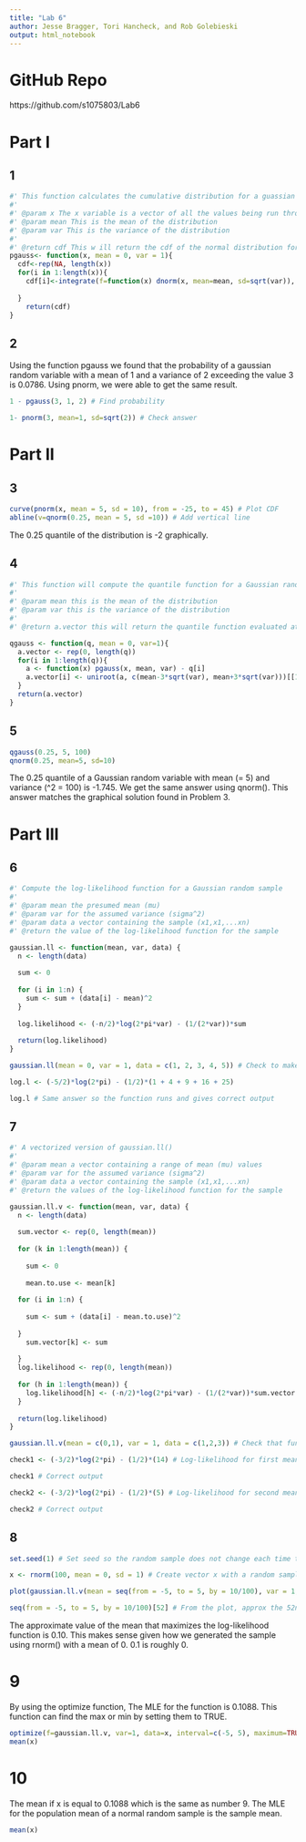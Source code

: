 ```yaml
---
title: "Lab 6"
author: Jesse Bragger, Tori Hancheck, and Rob Golebieski
output: html_notebook
---
```


# GitHub Repo

https://github.com/s1075803/Lab6

# Part I

## 1

```r
#' This function calculates the cumulative distribution for a guassian random variable. 
#' 
#' @param x The x variable is a vector of all the values being run through the function
#' @param mean This is the mean of the distribution
#' @param var This is the variance of the distribution
#' 
#' @return cdf This w ill return the cdf of the normal distribution for a given set of numbers
pgauss<- function(x, mean = 0, var = 1){
  cdf<-rep(NA, length(x))
  for(i in 1:length(x)){
    cdf[i]<-integrate(f=function(x) dnorm(x, mean=mean, sd=sqrt(var)), lower=-Inf, upper=x[i])[[1]]
  
  }
    return(cdf)
}

```

## 2

Using the function pgauss we found that the probability of a gaussian random variable with a mean of 1 and a variance of 2 exceeding the value 3 is 0.0786. Using pnorm, we were able to get the same result.

```r
1 - pgauss(3, 1, 2) # Find probability

1- pnorm(3, mean=1, sd=sqrt(2)) # Check answer
```
# Part II

## 3

```r
curve(pnorm(x, mean = 5, sd = 10), from = -25, to = 45) # Plot CDF
abline(v=qnorm(0.25, mean = 5, sd =10)) # Add vertical line
```
The 0.25 quantile of the distribution is -2 graphically.

## 4

```r
#' This function will compute the quantile function for a Gaussian random variable
#' 
#' @param mean this is the mean of the distribution
#' @param var this is the variance of the distribution
#'
#' @return a.vector this will return the quantile function evaluated at all of the values in q

qgauss <- function(q, mean = 0, var=1){
  a.vector <- rep(0, length(q))
  for(i in 1:length(q)){
    a <- function(x) pgauss(x, mean, var) - q[i]
    a.vector[i] <- uniroot(a, c(mean-3*sqrt(var), mean+3*sqrt(var)))[[1]]
  }
  return(a.vector)
}
```

## 5

```r
qgauss(0.25, 5, 100)
qnorm(0.25, mean=5, sd=10)
```
The 0.25 quantile of a Gaussian random variable with mean \(\mu = 5\) and variance \(\sigma^2 = 100\) is -1.745. We get the same answer using qnorm(). This answer matches the graphical solution found in Problem 3.

# Part III

## 6

```r
#' Compute the log-likelihood function for a Gaussian random sample
#'
#' @param mean the presumed mean (mu)
#' @param var for the assumed variance (sigma^2)
#' @param data a vector containing the sample (x1,x1,...xn)
#' @return the value of the log-likelihood function for the sample

gaussian.ll <- function(mean, var, data) {
  n <- length(data)
  
  sum <- 0
  
  for (i in 1:n) {
    sum <- sum + (data[i] - mean)^2
  }
  
  log.likelihood <- (-n/2)*log(2*pi*var) - (1/(2*var))*sum
  
  return(log.likelihood)
}

gaussian.ll(mean = 0, var = 1, data = c(1, 2, 3, 4, 5)) # Check to make sure function works

log.l <- (-5/2)*log(2*pi) - (1/2)*(1 + 4 + 9 + 16 + 25)

log.l # Same answer so the function runs and gives correct output
```
## 7

```r
#' A vectorized version of gaussian.ll()
#'
#' @param mean a vector containing a range of mean (mu) values
#' @param var for the assumed variance (sigma^2)
#' @param data a vector containing the sample (x1,x1,...xn)
#' @return the values of the log-likelihood function for the sample

gaussian.ll.v <- function(mean, var, data) {
  n <- length(data)
  
  sum.vector <- rep(0, length(mean))
  
  for (k in 1:length(mean)) {
    
    sum <- 0
    
    mean.to.use <- mean[k]
    
  for (i in 1:n) {
    
    sum <- sum + (data[i] - mean.to.use)^2
    
  }
    sum.vector[k] <- sum
  
  }
  log.likelihood <- rep(0, length(mean))
  
  for (h in 1:length(mean)) {
    log.likelihood[h] <- (-n/2)*log(2*pi*var) - (1/(2*var))*sum.vector[h]
  }
  
  return(log.likelihood)
}

gaussian.ll.v(mean = c(0,1), var = 1, data = c(1,2,3)) # Check that function works

check1 <- (-3/2)*log(2*pi) - (1/2)*(14) # Log-likelihood for first mean

check1 # Correct output

check2 <- (-3/2)*log(2*pi) - (1/2)*(5) # Log-likelihood for second mean

check2 # Correct output
```

## 8

```r
set.seed(1) # Set seed so the random sample does not change each time the code runs

x <- rnorm(100, mean = 0, sd = 1) # Create vector x with a random sample of size 100 from a Gaussian distribution with mean 0 and variance 1

plot(gaussian.ll.v(mean = seq(from = -5, to = 5, by = 10/100), var = 1, data = x)) # Plot the log-likelihood function 

seq(from = -5, to = 5, by = 10/100)[52] # From the plot, approx the 52nd element of the mean range (sequence) is the maximizing value of the mean
```

The approximate value of the mean that maximizes the log-likelihood function is 0.10. This makes sense given how we generated the sample using rnorm() with a mean of 0. 0.1 is roughly 0.

# 9
By using the optimize function, The MLE for the function is 0.1088. This function can find the max or min by setting them to TRUE. 
```r
optimize(f=gaussian.ll.v, var=1, data=x, interval=c(-5, 5), maximum=TRUE)
mean(x)
```

# 10
The mean if x is equal to 0.1088 which is the same as number 9. The MLE for the population mean of a normal random sample is the sample mean. 
```r
mean(x)
```






















